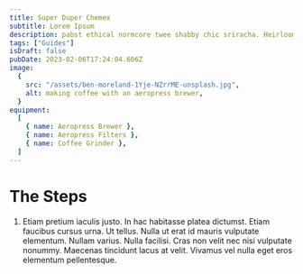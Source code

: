 ```yaml
---
title: Super Duper Chemex
subtitle: Lorem Ipsum
description: pabst ethical normcore twee shabby chic sriracha. Heirloom JOMO forage raw denim meh la croixy
tags: ["Guides"]
isDraft: false
pubDate: 2023-02-06T17:24:04.606Z
image:
  {
    src: "/assets/ben-moreland-1Yje-NZrrME-unsplash.jpg",
    alt: making coffee with an aeropress brewer,
  }
equipment:
  [
    { name: Aeropress Brewer },
    { name: Aeropress Filters },
    { name: Coffee Grinder },
  ]
---
```


# The Steps

1. Etiam pretium iaculis justo. In hac habitasse platea dictumst. Etiam faucibus cursus urna. Ut tellus. Nulla ut erat id mauris vulputate elementum. Nullam varius. Nulla facilisi. Cras non velit nec nisi vulputate nonummy. Maecenas tincidunt lacus at velit. Vivamus vel nulla eget eros elementum pellentesque.

